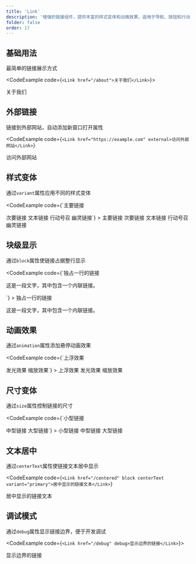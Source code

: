 ```yaml
---
title: 'Link'
description: '增强的链接组件，提供丰富的样式变体和动画效果，适用于导航、按钮和行动号召等多种场景'
folder: false
order: 17
---
```



## 基础用法

最简单的链接展示方式

<CodeExample code={`<Link href="/about">关于我们</Link>`}>
  <Link href="/about">关于我们</Link>
</CodeExample>

## 外部链接

链接到外部网站，自动添加新窗口打开属性

<CodeExample
  code={`<Link href="https://example.com" external>访问外部网站</Link>`}
>
  <Link href="https://example.com" external>
    访问外部网站
  </Link>
</CodeExample>

## 样式变体

通过`variant`属性应用不同的样式变体

<CodeExample
  code={`<Link href="/signup" variant="primary">主要链接</Link>
<Link href="/learn-more" variant="secondary">次要链接</Link>
<Link href="/docs" variant="text">文本链接</Link>
<Link href="/get-started" variant="cta">行动号召</Link>
<Link href="/preview" variant="ghost">幽灵链接</Link>`}
>
  <Link href="/signup" variant="primary">
    主要链接
  </Link>
  <Link href="/learn-more" variant="secondary" class="cosy:ml-2">
    次要链接
  </Link>
  <Link href="/docs" variant="text" class="cosy:ml-2">
    文本链接
  </Link>
  <Link href="/get-started" variant="cta" class="cosy:ml-2">
    行动号召
  </Link>
  <Link href="/preview" variant="ghost" class="cosy:ml-2">
    幽灵链接
  </Link>
</CodeExample>

## 块级显示

通过`block`属性使链接占据整行显示

<CodeExample
  code={`<Link href="/contact" block variant="primary">独占一行的链接</Link>
<p class="cosy:mt-2">这是一段文字，其中包含一个<Link href="/inline">内联链接</Link>。</p>`}
>
  <Link href="/contact" block variant="primary">
    独占一行的链接
  </Link>
  <p class="cosy:mt-2">
    这是一段文字，其中包含一个<Link href="/inline">内联链接</Link>。
  </p>
</CodeExample>

## 动画效果

通过`animation`属性添加悬停动画效果

<CodeExample
  code={`<Link href="/contact" animation="hover-lift" variant="primary">上浮效果</Link>
<Link href="/features" animation="hover-glow" variant="secondary">发光效果</Link>
<Link href="/pricing" animation="hover-scale" variant="cta">缩放效果</Link>`}
>
  <Link href="/contact" animation="hover-lift" variant="primary">
    上浮效果
  </Link>
  <Link
    href="/features"
    animation="hover-glow"
    variant="secondary"
    class="cosy:ml-2"
  >
    发光效果
  </Link>
  <Link href="/pricing" animation="hover-scale" variant="cta" class="cosy:ml-2">
    缩放效果
  </Link>
</CodeExample>

## 尺寸变体

通过`size`属性控制链接的尺寸

<CodeExample
  code={`<Link href="/small" size="sm">小型链接</Link>
<Link href="/medium" size="md">中型链接</Link>
<Link href="/large" size="lg">大型链接</Link>`}
>
  <Link href="/small" size="sm">
    小型链接
  </Link>
  <Link href="/medium" size="md" class="cosy:ml-2">
    中型链接
  </Link>
  <Link href="/large" size="lg" class="cosy:ml-2">
    大型链接
  </Link>
</CodeExample>

## 文本居中

通过`centerText`属性使链接文本居中显示

<CodeExample
  code={`<Link href="/centered" block centerText variant="primary">居中显示的链接文本</Link>`}
>
  <Link href="/centered" block centerText variant="primary">
    居中显示的链接文本
  </Link>
</CodeExample>

## 调试模式

通过`debug`属性显示链接边界，便于开发调试

<CodeExample code={`<Link href="/debug" debug>显示边界的链接</Link>`}>
  <Link href="/debug" debug>
    显示边界的链接
  </Link>
</CodeExample>
